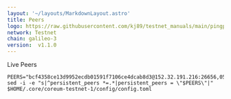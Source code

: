 ```yaml
---
layout: '~/layouts/MarkdownLayout.astro'
title: Peers
logo: https://raw.githubusercontent.com/kj89/testnet_manuals/main/pingpub/logos/andromeda.png
network: Testnet
chain: galileo-3
version:  v1.1.0
---
```


Live Peers 

```
PEERS="bcf4358ce13d9952ecdb01591f7106ce4dcab8d3@152.32.191.216:26656,051a07f1018cfdd6c24bebb3094179a6ceda2482@138.201.123.234:26656,1a3a573c53a4b90ab04eb47d160f4d3d6aa58000@35.233.117.165:26656,39a34cd4f1e908a88a726b2444c6a407f67e4229@158.160.59.199:26656,4b8d541efbb343effa1b5079de0b17d2566ac0fd@34.172.70.24:26656,7c0d4ce5ad561c3453e2e837d85c9745b76f7972@35.238.77.191:26656,5add70ec357311d07d10a730b4ec25107399e83c@5.196.7.58:26656,27450dc5adcebc84ccd831b42fcd73cb69970881@35.239.146.40:26656,abbeb588ad88176a8d7592cd8706ebbf7ef20cfe@185.241.151.197:26656,b2978432c0126f28a6be7d62892f8ded1e48d227@34.70.241.13:26656,cc6d4220633104885b89e2e0545e04b8162d69b5@75.119.134.20:26656,69d7028b7b3c40f64ea43208ecdd43e88c797fd6@34.69.126.231:26656,ef213d5b861dd96cb98e53fa14a40accacc3145a@104.248.125.89:26656,0aa5fa2507ada8a555d156920c0b09f0d633b0f9@34.173.227.148:26656"
sed -i -e "s|^persistent_peers *=.*|persistent_peers = \"$PEERS\"|" $HOME/.core/coreum-testnet-1/config/config.toml
```



